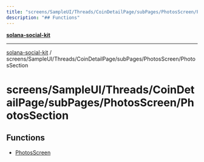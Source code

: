 ```yaml
---
title: "screens/SampleUI/Threads/CoinDetailPage/subPages/PhotosScreen/PhotosSection"
description: "## Functions"
---
```


[**solana-social-kit**](../../../../../../../README.mdx)

***

[solana-social-kit](../../../../../../../README.mdx) / screens/SampleUI/Threads/CoinDetailPage/subPages/PhotosScreen/PhotosSection

# screens/SampleUI/Threads/CoinDetailPage/subPages/PhotosScreen/PhotosSection

## Functions

- [PhotosScreen](functions/PhotosScreen.mdx)
